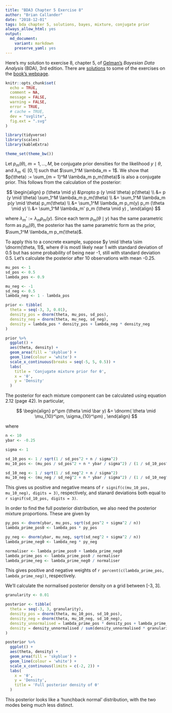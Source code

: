 ```yaml
---
title: "BDA3 Chapter 5 Exercise 8"
author: "Brian Callander"
date: "2018-12-01"
tags: bda chapter 5, solutions, bayes, mixture, conjugate prior
always_allow_html: yes
output: 
  md_document:
    variant: markdown
    preserve_yaml: yes
---
```


Here's my solution to exercise 8, chapter 5, of [Gelman's](https://andrewgelman.com/) *Bayesian Data Analysis* (BDA), 3rd edition. There are [solutions](http://www.stat.columbia.edu/~gelman/book/solutions.pdf) to some of the exercises on the [book's webpage](http://www.stat.columbia.edu/~gelman/book/).

<!--more-->

<div style="display:none">
  $\DeclareMathOperator{\dbinomial}{Binomial}
   \DeclareMathOperator{\dbern}{Bernoulli}
   \DeclareMathOperator{\dpois}{Poisson}
   \DeclareMathOperator{\dnorm}{Normal}
   \DeclareMathOperator{\dt}{t}
   \DeclareMathOperator{\dcauchy}{Cauchy}
   \DeclareMathOperator{\dexponential}{Exp}
   \DeclareMathOperator{\duniform}{Uniform}
   \DeclareMathOperator{\dgamma}{Gamma}
   \DeclareMathOperator{\dinvgamma}{InvGamma}
   \DeclareMathOperator{\invlogit}{InvLogit}
   \DeclareMathOperator{\logit}{Logit}
   \DeclareMathOperator{\ddirichlet}{Dirichlet}
   \DeclareMathOperator{\dbeta}{Beta}$
</div>

```r
knitr::opts_chunk$set(
  echo = TRUE,
  comment = NA,
  message = FALSE,
  warning = FALSE,
  error = TRUE,
  # cache = TRUE,
  dev = "svglite",
  fig.ext = ".svg" 
)

library(tidyverse)
library(scales)
library(kableExtra)

theme_set(theme_bw())

```

Let $p_m(\theta)$, $m = 1, \dotsc, M$, be conjugate prior densities for the likelihood $y \mid \theta$, and $\lambda_m \in [0, 1]$ such that $\sum_1^M \lambda_m = 1$. We show that $p(\theta) := \sum_{m = 1}^M \lambda_m p_m(\theta)$ is also a conjugate prior. This follows from the calculation of the posterior:

$$
\begin{align}
  p (\theta \mid y)
  &\propto
  p (y \mid \theta) p(\theta)
  \\
  &=
  p (y \mid \theta) \sum_1^M \lambda_m p_m(\theta)
  \\
  &=
  \sum_1^M \lambda_m p(y \mid \theta) p_m(\theta) 
  \\
  &=
  \sum_1^M \lambda_m p_m(y) p_m (\theta \mid y)
  \\
  &=
  \sum_1^M \lambda_m' p_m (\theta \mid y)
  ,
\end{align}
$$

where $\lambda_m' := \lambda_m p_m (y)$. Since each term $p_m(\theta \mid y)$ has the same parametric form as $p_m(\theta)$, the posterior has the same parametric form as the prior, $\sum_1^M \lambda_m p_m(\theta)$.

To apply this to a concrete example, suppose $y \mid \theta \sim \dnorm(\theta, 1)$, where $\theta$ is mostl likely near $1$ with standard deviation of 0.5 but has some probability of being near -1, still with standard deviation 0.5. Let's calculate the posterior after 10 observations with mean -0.25.

```r
mu_pos <- 1
sd_pos <- 0.5
lambda_pos <- 0.9

mu_neg <- -1
sd_neg <- 0.5
lambda_neg <- 1 - lambda_pos

prior <- tibble(
  theta = seq(-3, 3, 0.01),
  density_pos = dnorm(theta, mu_pos, sd_pos),
  density_neg = dnorm(theta, mu_neg, sd_neg),
  density = lambda_pos * density_pos + lambda_neg * density_neg
)
```

```r
prior %>% 
  ggplot() +
  aes(theta, density) +
  geom_area(fill = 'skyblue') +
  geom_line(colour = 'white') +
  scale_x_continuous(breaks = seq(-5, 5, 0.5)) +
  labs(
    title = 'Conjugate mixture prior for θ',
    x = 'θ',
    y = 'Density'
  )
```


The posterior for each mixture component can be calculated using equation 2.12 (page 42). In particular,

$$
\begin{align}
  p^\pm (\theta \mid \bar y) &= \dnorm( \theta \mid \mu_{10}^\pm, \sigma_{10}^\pm)
  ,
\end{align}
$$

where 

```r
n <- 10
ybar <- -0.25

sigma <- 1

sd_10_pos <- 1 / sqrt(1 / sd_pos^2 + n / sigma^2)
mu_10_pos <- (mu_pos / sd_pos^2 + n * ybar / sigma^2) / (1 / sd_10_pos^2)

sd_10_neg <- 1 / sqrt(1 / sd_neg^2 + n / sigma^2)
mu_10_neg <- (mu_neg / sd_neg^2 + n * ybar / sigma^2) / (1 / sd_10_neg^2)
```

This gives us positive and negative means of `r signif(c(mu_10_pos, mu_10_neg), digits = 3)`, respectively, and stanard deviations both equal to `r signif(sd_10_pos, digits = 3)`.

In order to find the full posterior distribution, we also need the posterior mixture proportions. These are given by

```r
py_pos <- dnorm(ybar, mu_pos, sqrt(sd_pos^2 + sigma^2 / n))
lambda_prime_pos0 <- lambda_pos * py_pos

py_neg <- dnorm(ybar, mu_neg, sqrt(sd_neg^2 + sigma^2 / n))
lambda_prime_neg0 <- lambda_neg * py_neg

normaliser <- lambda_prime_pos0 + lambda_prime_neg0
lambda_prime_pos <- lambda_prime_pos0 / normaliser
lambda_prime_neg <- lambda_prime_neg0 / normaliser
```

This gives positive and negative weights of `r percent(c(lambda_prime_pos, lambda_prime_neg))`, respectively.

We'll calculate the normalised posterior density on a grid between [-3, 3].

```r
granularity <- 0.01

posterior <- tibble(
  theta = seq(-3, 3, granularity),
  density_pos = dnorm(theta, mu_10_pos, sd_10_pos),
  density_neg = dnorm(theta, mu_10_neg, sd_10_neg),
  density_unnormalised = lambda_prime_pos * density_pos + lambda_prime_neg * density_neg,
  density = density_unnormalised / sum(density_unnormalised * granularity)
) 
```

```r
posterior %>% 
  ggplot() +
  aes(theta, density) +
  geom_area(fill = 'skyblue') +
  geom_line(colour = 'white') +
  scale_x_continuous(limits = c(-2, 2)) +
  labs(
    x = 'θ',
    y = 'Density',
    title = 'Full posterior density of θ'
  )
```

This posterior looks like a 'hunchback normal' distribution, with the two modes being much less distinct.